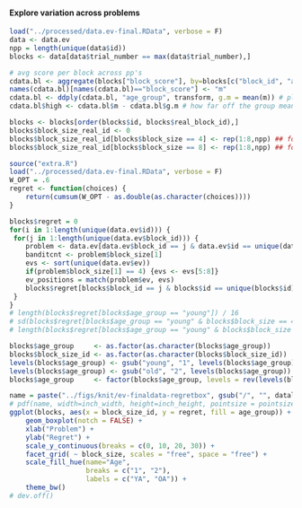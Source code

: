 #### Explore variation across problems

```r
load("../processed/data.ev-final.RData", verbose = F)
data <- data.ev
npp = length(unique(data$id)) 
blocks <- data[data$trial_number == max(data$trial_number),]
```

```r
# avg score per block across pp's
cdata.bl <- aggregate(blocks["block_score"], by=blocks[c("block_id", "age_group")], FUN=mean)
names(cdata.bl)[names(cdata.bl)=="block_score"] <- "m"
cdata.bl <- ddply(cdata.bl, "age_group", transform, g.m = mean(m)) # plyr method for group means
cdata.bl$high <- cdata.bl$m - cdata.bl$g.m # how far off the group mean someone in a block is

blocks <- blocks[order(blocks$id, blocks$real_block_id),]
blocks$block_size_real_id <- 0
blocks$block_size_real_id[blocks$block_size == 4] <- rep(1:8,npp) ## following experiment order
blocks$block_size_real_id[blocks$block_size == 8] <- rep(1:8,npp) ## following experiment order
```

```r
source("extra.R")
load("../processed/data.ev-final.RData", verbose = F)
W_OPT = .6
regret <- function(choices) { 
    return(cumsum(W_OPT - as.double(as.character(choices))))
}

blocks$regret = 0
for(i in 1:length(unique(data.ev$id))) {
 for(j in 1:length(unique(data.ev$block_id))) {
    problem <- data.ev[data.ev$block_id == j & data.ev$id == unique(data.ev$id)[i],]
    banditcnt <- problem$block_size[1]
    evs <- sort(unique(data.ev$ev))  
    if(problem$block_size[1] == 4) {evs <- evs[5:8]}
    ev_positions = match(problem$ev, evs)
    blocks$regret[blocks$block_id == j & blocks$id == unique(blocks$id)[i]] = round(tail(regret(problem$ev), n = 1), digits = 1)
 }
}
# length(blocks$regret[blocks$age_group == "young"]) / 16
# sd(blocks$regret[blocks$age_group == "young" & blocks$block_size == 4 & blocks$order2 == 1])
# length(blocks$regret[blocks$age_group == "young" & blocks$block_size == 4 & blocks$order2 == 1])
```

```r
blocks$age_group     <- as.factor(as.character(blocks$age_group))
blocks$block_size_id <- as.factor(as.character(blocks$block_size_id))
levels(blocks$age_group) <- gsub("young", "1", levels(blocks$age_group))
levels(blocks$age_group) <- gsub("old", "2", levels(blocks$age_group))
blocks$age_group     <- factor(blocks$age_group, levels = rev(levels(blocks$age_group)))

name = paste("../figs/knit/ev-finaldata-regretbox", gsub("/", "", dataloc), ".pdf", sep = "")
# pdf(name, width=inch_width, height=inch_height, pointsize = pointsize)
ggplot(blocks, aes(x = block_size_id, y = regret, fill = age_group)) +
	geom_boxplot(notch = FALSE) +
    xlab("Problem") +
    ylab("Regret") +
	scale_y_continuous(breaks = c(0, 10, 20, 30)) + 
    facet_grid( ~ block_size, scales = "free", space = "free") +
    scale_fill_hue(name="Age", 
    			   breaks = c("1", "2"),
    			   labels = c("YA", "OA")) + 
	theme_bw()
# dev.off()
```